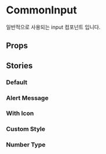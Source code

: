 
<Meta title="UI/Input/CommonInput" of={CommonInputStories} />

# CommonInput

일반적으로 사용되는 input 컴포넌트 입니다.

<Canvas of={CommonInputStories.All} />

## Props

<Canvas of={CommonInputStories.Default} />

<Controls of={CommonInputStories.Default} />

## Stories

### Default

<Canvas of={CommonInputStories.Default} />

### Alert Message

<Canvas of={CommonInputStories.AlertMessage} />

### With Icon

<Canvas of={CommonInputStories.WithIcon} />

### Custom Style

<Canvas of={CommonInputStories.CustomStyle} />

### Number Type

<Canvas of={CommonInputStories.NumberType} />
